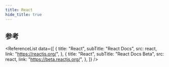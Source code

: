 ```yaml
---
title: React
hide_title: true
---
```



<FeatureIcon src={react} title="React" />
<LinkList
  data={[
    {
      title: "Hooks",
      link: "/docs/react/hooks",
      src: react,
    },
    {
      title: "DOM",
      link: "/docs/react/dom",
      src: react,
    },
    {
      title: "样式和 CSS",
      link: "/docs/react/style-and-css",
      src: react,
    },
    {
      title: "解决方案",
      link: "/docs/react/solutions",
      src: react,
    },
    {
      title: "最佳实践",
      link: "/docs/react/best-practice",
      src: react,
    },
    {
      title: "Redux",
      link: "/docs/react/redux",
      src: redux,
    },
  ]}
/>

## 参考

<ReferenceList
  data={[
    {
      title: "React",
      subTitle: "React Docs",
      src: react,
      link: "https://reactjs.org/",
    },
    {
      title: "React",
      subTitle: "React Docs Beta",
      src: react,
      link: "https://beta.reactjs.org/",
    },
  ]}
/>

